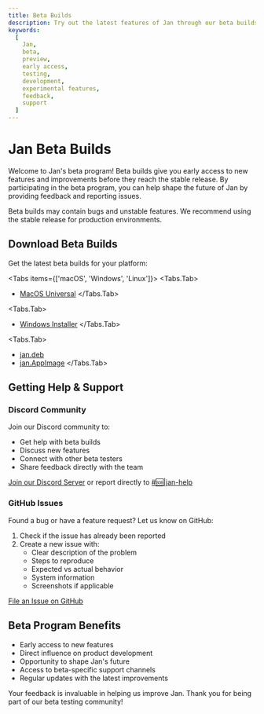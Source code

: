 ```yaml
---
title: Beta Builds
description: Try out the latest features of Jan through our beta builds. Get early access to new features and help shape the future of Jan.
keywords:
  [
    Jan,
    beta,
    preview,
    early access,
    testing,
    development,
    experimental features,
    feedback,
    support
  ]
---
```



# Jan Beta Builds

Welcome to Jan's beta program! Beta builds give you early access to new features and improvements before they reach the stable release. By participating in the beta program, you can help shape the future of Jan by providing feedback and reporting issues.

<Callout type="warning">
Beta builds may contain bugs and unstable features. We recommend using the stable release for production environments.
</Callout>

## Download Beta Builds

Get the latest beta builds for your platform:

<Tabs items={['macOS', 'Windows', 'Linux']}>
<Tabs.Tab>
- [MacOS Universal](https://app.jan.ai/download/beta/mac-universal)
</Tabs.Tab>

<Tabs.Tab>
- [Windows Installer](https://app.jan.ai/download/beta/win-x64)
</Tabs.Tab>

<Tabs.Tab>
- [jan.deb](https://app.jan.ai/download/beta/linux-amd64-deb)
- [jan.AppImage](https://app.jan.ai/download/beta/linux-amd64-appimage)
</Tabs.Tab>
</Tabs>

## Getting Help & Support

### Discord Community
Join our Discord community to:
- Get help with beta builds
- Discuss new features
- Connect with other beta testers
- Share feedback directly with the team

[Join our Discord Server](https://discord.com/channels/1107178041848909847/1149558035971321886) or report directly to [#🆘|jan-help](https://discord.com/channels/1107178041848909847/1192090449725358130)

### GitHub Issues
Found a bug or have a feature request? Let us know on GitHub:

1. Check if the issue has already been reported
2. Create a new issue with:
   - Clear description of the problem
   - Steps to reproduce
   - Expected vs actual behavior
   - System information
   - Screenshots if applicable

[File an Issue on GitHub](https://github.com/menloresearch/jan/issues)

## Beta Program Benefits

- Early access to new features
- Direct influence on product development
- Opportunity to shape Jan's future
- Access to beta-specific support channels
- Regular updates with the latest improvements

<Callout type="info">
Your feedback is invaluable in helping us improve Jan. Thank you for being part of our beta testing community!
</Callout>
